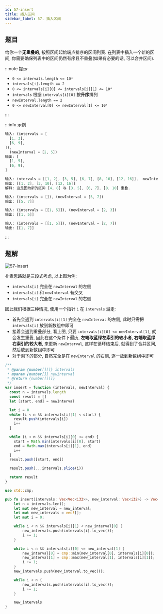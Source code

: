 ```yaml
---
id: 57-insert
title: 插入区间
sidebar_label: 57. 插入区间
---
```


## 题目

给你一个**无重叠的**, 按照区间起始端点排序的区间列表. 在列表中插入一个新的区间, 你需要确保列表中的区间仍然有序且不重叠(如果有必要的话, 可以合并区间).

:::note 提示:

- `0 <= intervals.length <= 10⁴`
- `intervals[i].length == 2`
- `0 <= intervals[i][0] <= intervals[i][1] <= 10⁴`
- `intervals` 根据 `intervals[i][0]` 按**升序**排列
- `newInterval.length == 2`
- `0 <= newInterval[0] <= newInterval[1] <= 10⁴`

:::

:::info 示例

```ts
输入: (intervals = [
  [1, 3],
  [6, 9],
]),
  (newInterval = [2, 5])
输出: [
  [1, 5],
  [6, 9],
]
```

```ts
输入: intervals = [[1, 2], [3, 5], [6, 7], [8, 10], [12, 16]],  newInterval = [4, 8]
输出: [[1, 2], [3, 10], [12, 16]]
解释: 这是因为新的区间 [4, 8] 与 [3, 5], [6, 7], [8, 10] 重叠.
```

```ts
输入: (intervals = []), (newInterval = [5, 7])
输出: [[5, 7]]
```

```ts
输入: (intervals = [[1, 5]]), (newInterval = [2, 3])
输出: [[1, 5]]
```

```ts
输入: (intervals = [[1, 5]]), (newInterval = [2, 7])
输出: [[1, 7]]
```

:::

## 题解

![57-insert](../../static/img/57-insert.png)

朴素思路就是三段式考虑, 以上图为例:

- `intervals[i]` 完全在 `newInterval` 的左侧
- `intervals[i]` 和 `newInterval` 有交叉
- `intervals[i]` 完全在 `newInterval` 的右侧

因此我们根据三种情况, 使用一个指针 `i` 在 `intervals` 游走:

- 首先会遇到 `intervals[i][1]` 完全在 `newInterval` 的左侧, 此时只需把 `intervals[i]` 放到新数组中即可
- 接着会遇到重叠部分, 看上图, 只要 `intervals[i][0] <= newInterval[1]`, 就会发生重叠, 因此在这个条件下遍历,
  **左端取蓝绿左索引的较小者, 右端取蓝绿右索引的较大者**, 来更新 `newInterval`, 这样在循环结束后, 就得到了合并区间, 然后放到新数组中即可
- 对于剩下的部分, 自然完全是在 `newInterval` 的右侧, 逐一放到新数组中即可


<Tabs>
  <TabItem value="JavaScript" label="JavaScript" default>

```ts
/**
 * @param {number[][]} intervals
 * @param {number[]} newInterval
 * @return {number[][]}
 */
var insert = function (intervals, newInterval) {
  const n = intervals.length
  const result = []
  let [start, end] = newInterval

  let i = 0
  while (i < n && intervals[i][1] < start) {
    result.push(intervals[i])
    i++
  }

  while (i < n && intervals[i][0] <= end) {
    start = Math.min(intervals[i][0], start)
    end = Math.max(intervals[i][1], end)
    i++
  }
  result.push([start, end])

  result.push(...intervals.slice(i))

  return result
}
```

</TabItem>
<TabItem value="Rust" label="Rust">

```rust
use std::cmp;

pub fn insert(intervals: Vec<Vec<i32>>, new_interval: Vec<i32>) -> Vec<Vec<i32>> {
    let n = intervals.len();
    let mut new_interval = new_interval;
    let mut new_intervals = vec![];
    let mut i = 0;

    while i < n && intervals[i][1] < new_interval[0] {
        new_intervals.push(intervals[i].to_vec());
        i += 1;
    }

    while i < n && intervals[i][0] <= new_interval[1] {
        new_interval[0] = cmp::min(new_interval[0], intervals[i][0]);
        new_interval[1] = cmp::max(new_interval[1], intervals[i][1]);
        i += 1;
    }
    new_intervals.push(new_interval.to_vec());

    while i < n {
        new_intervals.push(intervals[i].to_vec());
        i += 1;
    }

    new_intervals
}
```

</TabItem>
</Tabs>
